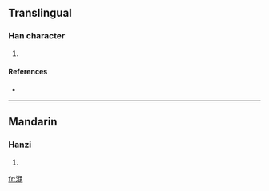 ==Translingual==

===Han character===
{{Han char|rn=85|rad=水|as=06|sn=9|four=3715<sub>7</sub>|canj=水人尸大 (EOSK)}}

# {{defn|Han|sort=水06}}

====References====
* {{Han ref|kx=0621.050|dkj=17392|dj=1017.040|hdz=31610.060|uh=6D22|ud=27938|bh=CFAB|bd=53163}}

----

==Mandarin==

===Hanzi===
{{cmn-hanzi|pin=[[yī]] ([[yi1]])|wg=i<sup>1</sup>}}

# {{defn|Mandarin}}

[[fr:洢]]